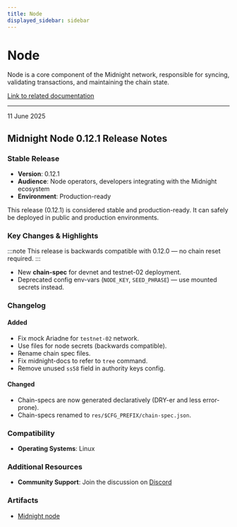 ```yaml
---
title: Node
displayed_sidebar: sidebar
---
```


# Node

Node is a core component of the Midnight network, responsible for syncing, validating transactions, and maintaining the chain state.

[Link to related documentation](../../develop/nodes-and-dapps/node-endpoints)

---

<div 
  style={{
    marginTop: '0',
    fontSize: '1rem',
    fontWeight: 'normal',
    marginBottom: '0.5rem'
  }}
>
  11 June 2025
</div>

## Midnight Node 0.12.1 Release Notes

### Stable Release

* **Version**: 0.12.1
* **Audience**: Node operators, developers integrating with the Midnight ecosystem
* **Environment**: Production-ready

This release (0.12.1) is considered stable and production-ready. It can safely be deployed in public and production environments.

### Key Changes & Highlights

:::note
This release is backwards compatible with 0.12.0 — no chain reset required.
:::

* New **chain-spec** for devnet and testnet-02 deployment.
* Deprecated config env-vars (`NODE_KEY`, `SEED_PHRASE`) — use mounted secrets instead.

### Changelog

#### Added

- Fix mock Ariadne for `testnet-02` network.
- Use files for node secrets (backwards compatible).
- Rename chain spec files.
- Fix midnight-docs to refer to `tree` command.
- Remove unused `ss58` field in authority keys config.

#### Changed

- Chain-specs are now generated declaratively (DRY-er and less error-prone).
- Chain-specs renamed to `res/$CFG_PREFIX/chain-spec.json`.

### Compatibility

* **Operating Systems**: Linux

### Additional Resources

* **Community Support**: Join the discussion on [Discord](https://discord.com/invite/midnightnetwork)

### Artifacts

- [Midnight node](https://hub.docker.com/r/midnightnetwork/midnight-node)